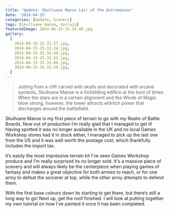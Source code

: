 ```yaml
---
title: 'Update: Skullvane Manse Lair of the Astromancer'
date: '2014-04-15'
categories: [Update, Scenery]
tags: [skullvane manse, terrain]
featuredImage: 2014-04-15-15.33.40.jpg
gallery:
  [
    2014-04-15-15.31.57.jpg,
    2014-04-15-15.32.24.jpg,
    2014-04-15-15.32.40.jpg,
    2014-04-15-15.32.53.jpg,
    2014-04-15-15.33.06.jpg,
    2014-04-15-15.33.24.jpg,
  ]
---
```


> Jutting from a cliff carved with skulls and decorated with arcane symbols, Skullvane Manse is a forbidding edifice at the best of times. When the stars are in a certain alignment and the Winds of Magic blow strong, however, the tower attracts eldritch power that discharges around the battlefield.

Skullvane Manse is my first piece of terrain to go with my Realm of Battle Boards. Now out of production I’m really glad that I managed to get it! Having spotted it was no longer available in the UK and no local Games Workshop stores had it in stock either, I managed to pick up the last one from the US and it was well worth the postage cost, which thankfully includes the import tax.

It’s easily the most impressive terrain kit I’ve seen Games Workshop produce and I’m really surprised its no longer sold. It's a massive piece of scenery and will always likely be the centerpiece when playing games of fantasy and makes a great objective for both armies to reach, or for one army to defeat the sorcerer at top, while the other army attempts to defend them.

With the first base colours down its starting to get there, but there’s still a long way to go! Next up, get the roof finished. I will look at putting together my own tutorial on how I've painted it once it has been completed.
